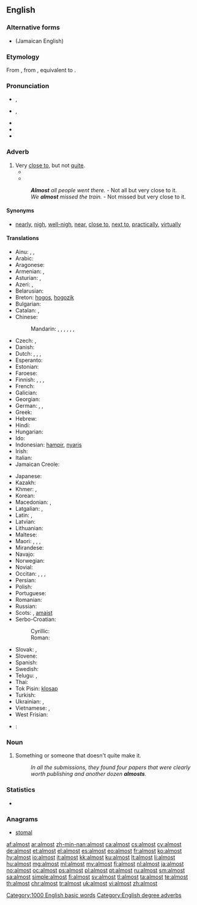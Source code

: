 ==English==
{{slim-wikipedia|dab=almost (disambiguation)|almost}}
===Alternative forms===
* {{l/en|aulmos}} (Jamaican English)

===Etymology===
From {{etyl|enm|en}}, from {{etyl|ang|en}} {{term|eallmǣst||sc=Latinx|nearly all, almost, for the most part|lang=ang}}, equivalent to {{prefix|al|alt1=all-|most|lang=en|nocat=1}}.

===Pronunciation===
* {{a|UK}} {{IPA|/ɔːl.ˈməʊst/|/ˈɔːl.məʊst/}}, {{X-SAMPA|/"O:l.m@Ust/|/O:l"m@Ust/}}
* {{a|US}} {{IPA|/ˈɔl.moʊst/|/ˈɑɫ.moʊst/}}, {{X-SAMPA|/"Ol.moUst/}}
* {{audio|en-us-inlandnorth-almost.ogg|Audio (US-Inland North)}}
* {{audio|en-us-almost.ogg|Audio (US)}}
* {{hyphenation|al|most}}

===Adverb===
{{en-adv|-}}

# Very [[close to]], but not [[quite]].
#*{{quote-book|year=1963|author={{w|Margery Allingham}}|title={{w|The China Governess}}
|chapter=9|url=http://openlibrary.org/works/OL2004261W
|passage=Eustace gaped at him in amazement. When his urbanity dropped away from him, as now, he had an innocence of expression which was '''almost''' infantile. It was as if the world had never touched him at all.}}
#*{{quote-magazine|date=2013-05-17|author=George Monbiot|authorlink=George Monbiot
|title=Money just makes the rich suffer
|volume=188|issue=23|page=19|magazine={{w|The Guardian Weekly}}
|url=http://www.guardian.co.uk/commentisfree/2013/may/06/politics-envy-keenest-rich
|passage=In order to grant the rich these pleasures, the social contract is reconfigured. [&hellip;]&nbsp; The public realm is privatised, the regulations restraining the ultra&ndash;wealthy and the companies they control are abandoned, and Edwardian levels of inequality are '''almost''' fetishised.}}
#: '''''Almost''' all people went there.'' - Not all but very close to it.
#: ''We '''almost''' missed the train.'' - Not missed but very close to it.

====Synonyms====
* {{sense|very close to, but not quite}} [[nearly]], [[nigh]], [[well-nigh]], [[near]], [[close to]], [[next to]], [[practically]], [[virtually]]

====Translations====
{{trans-top|very close to}}
* Ainu: {{tø|ain|ナアニ|tr=naani}}, {{tø|ain|ナアニフンコ|tr=naanihunko}}, {{tø|ain|ナアニポ|tr=naanipo}}
* Arabic: {{t-|ar|تقريبًا|tr=taqrīban}}
* Aragonese: {{t-|an|quasi}}
* Armenian: {{t-|hy|համարյա|tr=hamarya}}, {{t-|hy|գրեթե|tr=gret'e}}
* Asturian: {{t-|ast|cuasi}}, {{t-|ast|casi}}
* Azeri: {{t-|az|az qala}}, {{t-|az|az qaldı}}
* Belarusian: {{t-|be|амаль|tr=amálʹ|sc=Cyrl}}
* Breton: [[hogos]], [[hogozik]]
* Bulgarian: {{t+|bg|почти|tr=počtí|sc=Cyrl}}
* Catalan: {{t-|ca|gairebé}}, {{t-|ca|quasi}}
* Chinese:
*: Mandarin: {{t|cmn|幾乎|sc=Hani}}, {{t+|cmn|几乎|tr=jīhū|sc=Hani}}, {{t|cmn|差點|sc=Hani}}, {{t|cmn|差点|tr=chàdiǎn|sc=Hani}}, {{t|cmn|差一點|sc=Hani}}, {{t|cmn|差一点|tr=chāyīdiǎn|sc=Hani}}, {{t+|cmn|差不多|tr=chàbuduō|sc=Hani}}
* Czech: {{t+|cs|skoro}}, {{t+|cs|téměř}}
* Danish: {{t-|da|næsten}}
* Dutch: {{t+|nl|bijna}}, {{t+|nl|nagenoeg}}, {{t+|nl|vrijwel}}, {{t-|nl|zo goed als}}
* Esperanto: {{t+|eo|preskaŭ}}
* Estonian: {{t-|et|peaaegu}}
* Faroese: {{t-|fo|næstan}}
* Finnish: {{t+|fi|lähes}}, {{t+|fi|melkein}}, {{t+|fi|miltei}}, {{t+|fi|liki}}
* French: {{t+|fr|presque}}
* Galician: {{t+|gl|case}}
* Georgian: {{t-|ka|თითქმის|tr=t’it’k’mis|sc=Geor}}
* German: {{t+|de|fast}}, {{t+|de|beinahe}}, {{t+|de|so gut wie}}
* Greek: {{t+|el|σχεδόν|tr=schedón|sc=Grek}}
* Hebrew: {{t+|he|כִּמְעַט|tr=kim'át|sc=Hebr}}
* Hindi: {{t-|hi|लगभग|tr=lagabhag|sc=Deva}}
* Hungarian: {{t+|hu|majdnem}}
* Ido: {{t+|io|preske}}
* Indonesian: [[hampir]], [[nyaris]]
* Irish: {{t-|ga|beagnach}}
* Italian: {{t+|it|quasi}}
* Jamaican Creole: {{tø|jam|aalmos}}
{{trans-mid}}
* Japanese: {{t+|ja|ほとんど|tr=hotondo}}
* Kazakh: {{t|kk|дерлік|tr=derlik|sc=Cyrl}}
* Khmer: {{t+|km|ជិត|tr=cɨt|sc=Khmr}}, {{t-|km|ស្ទើរតែ|tr=stǝǝ tae|sc=Khmr}}
* Korean: {{t+|ko|거의|tr=geoui|sc=Hang}}
* Macedonian: {{t-|mk|речиси|tr=réčisi|sc=Cyrl}}, {{t-|mk|скоро|tr=skóro|sc=Cyrl}}
* Latgalian: {{tø|ltg|kuoni}}, {{tø|ltg|gondreiž}}
* Latin: {{t-|la|paene}}, {{t-|la|fere}}
* Latvian: {{t-|lv|gandrīz}}
* Lithuanian: {{t+|lt|beveik}}
* Maltese: {{t-|mt|kważi}}
* Maori: {{t-|mi|pitoiti}}, {{t-|mi|pitopitoiti}}, {{t-|mi|tata}}, {{t-|mi|kainamu}}
* Mirandese: {{tø|mwl|quaije}}
* Navajo: {{tø|nv|kʼasdą́ą́}}
* Norwegian: {{t+|no|nesten}}
* Novial: {{tø|nov|preske}}
* Occitan: {{t+|oc|gaireben}}, {{t-|oc|quasi}}, {{t-|oc|quasiben}}, {{t-|oc|quasiment}}
* Persian: {{t-|fa|تقریباً|tr=taqriban|sc=fa-Arab}}
* Polish: {{t+|pl|prawie}}
* Portuguese: {{t+|pt|quase}}
* Romanian: {{t+|ro|aproape}}
* Russian: {{t+|ru|почти|tr=počtí}}
* Scots: {{tø|sco|awmaist}}, [[amaist]]
* Serbo-Croatian:
*: Cyrillic: {{t-|sh|скоро}}
*: Roman: {{t-|sh|skoro}}
* Slovak: {{t-|sk|skoro}}, {{t-|sk|takmer}}
* Slovene: {{t-|sl|skôraj}}
* Spanish: {{t+|es|casi}}
* Swedish: {{t+|sv|nästan}}
* Telugu: {{t+|te|దాదాపు|tr=dādāpu}}, {{t-|te|దరిదాపు|tr=daridāpu}}
* Thai: {{t-|th|เกือบจะ|tr=gèuap jà|sc=Thai}}
* Tok Pisin: [[klosap]]
* Turkish: {{t+|tr|neredeyse}}
* Ukrainian: {{t+|uk|майже|tr=májže|sc=Cyrl}}, {{t-|uk|сливе|tr=slyvé|sc=Cyrl}}
* Vietnamese: {{t+|vi|gần}}, {{t-|vi|gần như}}
* West Frisian: {{t-|fy|hast}}
{{trans-bottom}}

* {{ttbc|ar}}: {{t+|ar|شَبَه|tr=šabhu}}

===Noun===
{{en-noun}}

# {{context|informal|lang=en}} Something or someone that doesn't quite make it.
#: ''In all the submissions, they found four papers that were clearly worth publishing and another dozen '''almosts'''.''

===Statistics===
* {{rank|gave|asked|soon|216|almost|thou|full|country}}

===Anagrams===
* [[stomal#English|stomal]]

[[Category:1000 English basic words]]
[[Category:English degree adverbs]]

[[af:almost]]
[[ar:almost]]
[[zh-min-nan:almost]]
[[ca:almost]]
[[cs:almost]]
[[cy:almost]]
[[de:almost]]
[[et:almost]]
[[el:almost]]
[[es:almost]]
[[eo:almost]]
[[fr:almost]]
[[ko:almost]]
[[hy:almost]]
[[io:almost]]
[[it:almost]]
[[kk:almost]]
[[ku:almost]]
[[lt:almost]]
[[li:almost]]
[[hu:almost]]
[[mg:almost]]
[[ml:almost]]
[[my:almost]]
[[fj:almost]]
[[nl:almost]]
[[ja:almost]]
[[no:almost]]
[[oc:almost]]
[[ps:almost]]
[[pl:almost]]
[[pt:almost]]
[[ru:almost]]
[[sm:almost]]
[[sa:almost]]
[[simple:almost]]
[[fi:almost]]
[[sv:almost]]
[[tl:almost]]
[[ta:almost]]
[[te:almost]]
[[th:almost]]
[[chr:almost]]
[[tr:almost]]
[[uk:almost]]
[[vi:almost]]
[[zh:almost]]
